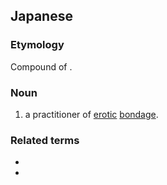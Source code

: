 ==Japanese==
{{ja-kanjitab|なわ|し|yomi=y}}

===Etymology===
Compound of {{compound|lang=ja|sort=なわし|縄|tr1=nawa|t1=rope|師|tr2=shi|t2=master, teacher}}.

===Noun===
{{ja-noun|なわし|kyu=繩師}}

# {{lb|ja|BDSM}} a practitioner of [[erotic]] [[bondage]].

===Related terms===
* {{l|ja|縛り手}}
* {{l|ja|緊縛師}}